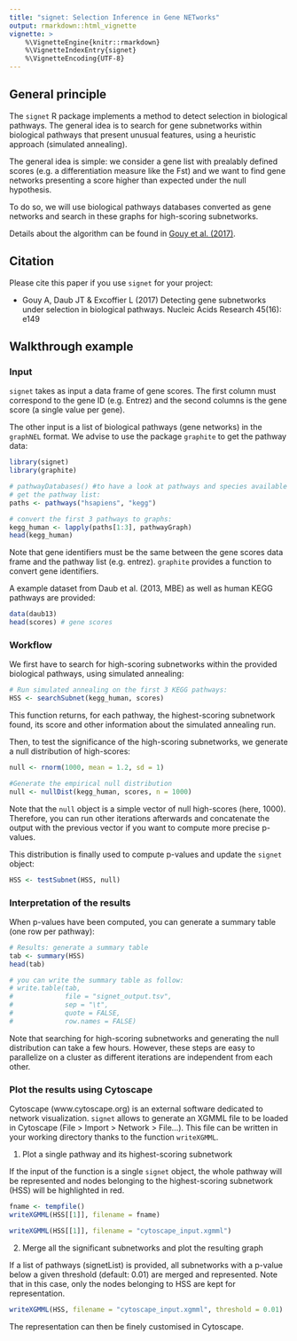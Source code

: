 ```yaml
---
title: "signet: Selection Inference in Gene NETworks"
output: rmarkdown::html_vignette
vignette: >
    %\VignetteEngine{knitr::rmarkdown}
    %\VignetteIndexEntry{signet}
    %\VignetteEncoding{UTF-8}
---
```


## General principle

The `signet` R package implements a method to detect selection in biological 
pathways. The general idea is to search for gene subnetworks within biological 
pathways that present unusual features, using a heuristic approach 
(simulated annealing).

The general idea is simple: we consider a gene list with prealably defined
scores (e.g. a differentiation measure like the Fst) and we want to find
gene networks presenting a score higher than expected under the null hypothesis.

To do so, we will use biological pathways databases converted as gene networks
and search in these graphs for high-scoring subnetworks.

Details about the algorithm can be found in
<a href="https://doi.org/10.1093/nar/gkx626">Gouy et al. (2017)</a>.

## Citation

Please cite this paper if you use `signet` for your project:

* Gouy A, Daub JT & Excoffier L (2017) Detecting gene subnetworks under 
selection in biological pathways. Nucleic Acids Research 45(16): e149

## Walkthrough example

### Input

`signet` takes as input a data frame of gene scores. The first column must
correspond to the gene ID (e.g. Entrez) and the second columns is the gene 
score (a single value per gene).

The other input is a list of biological pathways (gene networks) in the
`graphNEL` format. We advise to use the package `graphite` to get the
pathway data:

```r
library(signet)
library(graphite)

# pathwayDatabases() #to have a look at pathways and species available
# get the pathway list:
paths <- pathways("hsapiens", "kegg")

# convert the first 3 pathways to graphs:
kegg_human <- lapply(paths[1:3], pathwayGraph)
head(kegg_human)
```

Note that gene identifiers must be the same between the gene scores data frame
and the pathway list (e.g. entrez). `graphite` provides a function to convert
gene identifiers.

A example dataset from Daub et al. (2013, MBE) as well as human KEGG 
pathways are provided:

```r
data(daub13)
head(scores) # gene scores
```

### Workflow

We first have to search for high-scoring subnetworks within the
provided biological pathways, using simulated annealing:

```r
# Run simulated annealing on the first 3 KEGG pathways:
HSS <- searchSubnet(kegg_human, scores)
```

This function returns, for each pathway, the highest-scoring subnetwork found,
its score and other information about the simulated annealing run.

Then, to test the significance of the high-scoring subnetworks, we
generate a null distribution of high-scores:

```r
null <- rnorm(1000, mean = 1.2, sd = 1)
```
```r
#Generate the empirical null distribution
null <- nullDist(kegg_human, scores, n = 1000)
```

Note that the `null` object is a simple vector of null high-scores (here, 1000).
Therefore, you can run other iterations afterwards and concatenate the output
with the previous vector if you want to compute more precise p-values.

This distribution is finally used to compute p-values and update the
`signet` object:

```r
HSS <- testSubnet(HSS, null)
```

### Interpretation of the results

When p-values have been computed, you can generate a summary table
(one row per pathway):

```r
# Results: generate a summary table
tab <- summary(HSS)
head(tab)

# you can write the summary table as follow:
# write.table(tab,
#             file = "signet_output.tsv",
#             sep = "\t",
#             quote = FALSE,
#             row.names = FALSE)
```

Note that searching for high-scoring subnetworks and generating the null
distribution can take a few hours. However, these steps are easy
to parallelize on a cluster as different iterations are independent from each
other.

### Plot the results using Cytoscape

Cytoscape (www.cytoscape.org) is an external software dedicated to network 
visualization. `signet` allows to generate an XGMML file to be loaded in 
Cytoscape (File > Import > Network > File...). 
This file can be written in your working directory thanks to the 
function `writeXGMML`.

1. Plot a single pathway and its highest-scoring subnetwork

If the input of the function is a single `signet` object, the whole pathway will
be represented and nodes belonging to the highest-scoring subnetwork (HSS) 
will be highlighted in red.

```r
fname <- tempfile()
writeXGMML(HSS[[1]], filename = fname)
```
```r
writeXGMML(HSS[[1]], filename = "cytoscape_input.xgmml")
```

2. Merge all the significant subnetworks and plot the resulting graph

If a list of pathways (signetList) is provided, all subnetworks with a p-value 
below a given threshold (default: 0.01) are merged and represented. Note that 
in this case, only the nodes belonging to HSS are kept for representation.

```r
writeXGMML(HSS, filename = "cytoscape_input.xgmml", threshold = 0.01)
```

The representation can then be finely customised in Cytoscape.
